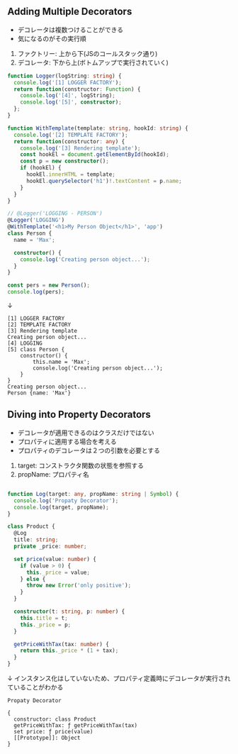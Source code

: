## Adding Multiple Decorators
- デコレータは複数つけることができる
- 気になるのがその実行順
1. ファクトリー: 上から下(JSのコールスタック通り)
2. デコレータ: 下から上(ボトムアップで実行されていく)
```ts
function Logger(logString: string) {
  console.log('[1] LOGGER FACTORY');
  return function(constructor: Function) {
    console.log('[4]', logString);
    console.log('[5]', constructor);
  };
}

function WithTemplate(template: string, hookId: string) {
  console.log('[2] TEMPLATE FACTORY');
  return function(constructor: any) {
    console.log('[3] Rendering template');
    const hookEl = document.getElementById(hookId);
    const p = new constructor();
    if (hookEl) {
      hookEl.innerHTML = template;
      hookEl.querySelector('h1')!.textContent = p.name;
    }
  }
}

// @Logger('LOGGING - PERSON')
@Logger('LOGGING')
@WithTemplate('<h1>My Person Object</h1>', 'app')
class Person {
  name = 'Max';

  constructor() {
    console.log('Creating person object...');
  }
}

const pers = new Person();
console.log(pers);
```
↓
```shell
[1] LOGGER FACTORY
[2] TEMPLATE FACTORY
[3] Rendering template
Creating person object...
[4] LOGGING
[5] class Person {
    constructor() {
        this.name = 'Max';
        console.log('Creating person object...');
    }
}
Creating person object...
Person {name: 'Max'}
```

## Diving into Property Decorators
- デコレータが適用できるのはクラスだけではない
- プロパティに適用する場合を考える
- プロパティのデコレータは２つの引数を必要とする

1. target: コンストラクタ関数の状態を参照する
2. propName: プロパティ名

```ts

function Log(target: any, propName: string | Symbol) {
  console.log('Propaty Decorator');
  console.log(target, propName);
}

class Product {
  @Log
  title: string;
  private _price: number;

  set price(value: number) {
    if (value > 0) {
      this._price = value;
    } else {
      throw new Error('only positive');
    }
  }

  constructor(t: string, p: number) {
    this.title = t;
    this._price = p;
  }

  getPriceWithTax(tax: number) {
    return this._price * (1 + tax);
  }
}
```
↓ インスタンス化はしていないため、プロパティ定義時にデコレータが実行されていることがわかる
```shell
Propaty Decorator

{
  constructor: class Product
  getPriceWithTax: ƒ getPriceWithTax(tax)
  set price: ƒ price(value)
  [[Prototype]]: Object
}
```


